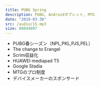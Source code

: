 ```yaml
---
title: PUBG Spring
description: PUBG, Androidタブレット, MTG
date: "2019-03-30"
src: /audio/15.mp3
size: 88044097
---
```


<MP3 src='/audio/15.mp3' />

- PUBG春シーズン（NPL,PKL,PJS,PEL）
- The change to Erangel
- Scrim収益化
- HUAWEI mediapad T5
- Google Stadia
- MTGのプロ制度
- デバイスメーカーのスポンサード